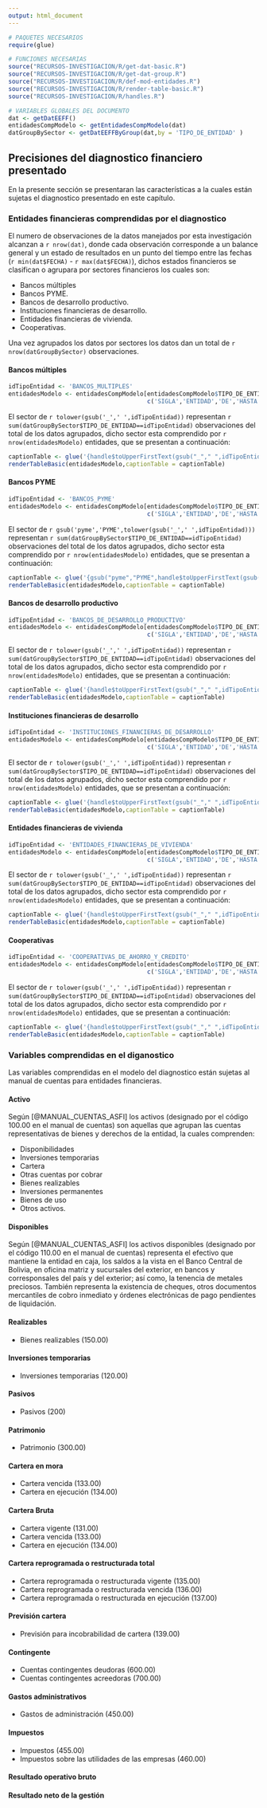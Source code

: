 ```yaml
---
output: html_document
---
```


```r
# PAQUETES NECESARIOS
require(glue)

# FUNCIONES NECESARIAS
source("RECURSOS-INVESTIGACION/R/get-dat-basic.R")
source("RECURSOS-INVESTIGACION/R/get-dat-group.R")
source("RECURSOS-INVESTIGACION/R/def-mod-entidades.R")
source("RECURSOS-INVESTIGACION/R/render-table-basic.R")
source("RECURSOS-INVESTIGACION/R/handles.R")

# VARIABLES GLOBALES DEL DOCUMENTO
dat <- getDatEEFF()
entidadesCompModelo <- getEntidadesCompModelo(dat)
datGroupBySector <- getDatEEFFByGroup(dat,by = 'TIPO_DE_ENTIDAD' )
```

## Precisiones del diagnostico financiero presentado

En la presente sección se presentaran las características a la cuales están sujetas el diagnostico presentado en este capítulo.

### Entidades financieras comprendidas por el diagnostico

El numero de observaciones de la datos manejados por esta investigación alcanzan a `r nrow(dat)`, donde cada observación corresponde a un balance general y un estado de resultados en un punto del tiempo entre las fechas (`r min(dat$FECHA)` - `r max(dat$FECHA)`), dichos estados financieros se clasifican o agrupara por sectores financieros los cuales son:

- Bancos múltiples
- Bancos PYME.
- Bancos de desarrollo productivo.
- Instituciones financieras de desarrollo.
- Entidades financieras de vivienda.
- Cooperativas.

Una vez agrupados los datos por sectores los datos dan un total de `r nrow(datGroupBySector)` observaciones.

#### Bancos múltiples

```r
idTipoEntidad <- 'BANCOS_MULTIPLES'
entidadesModelo <- entidadesCompModelo[entidadesCompModelo$TIPO_DE_ENTIDAD==idTipoEntidad,
                                       c('SIGLA','ENTIDAD','DE','HASTA')]
```

El sector de `r tolower(gsub('_',' ',idTipoEntidad))` representan `r sum(datGroupBySector$TIPO_DE_ENTIDAD==idTipoEntidad)` observaciones del total de los datos agrupados, dicho sector esta comprendido por `r nrow(entidadesModelo)` entidades, que se presentan a continuación:


```r
captionTable <- glue('{handle$toUpperFirstText(gsub("_"," ",idTipoEntidad))} contenidas en los datos')
renderTableBasic(entidadesModelo,captionTable = captionTable)
```


#### Bancos PYME

```r
idTipoEntidad <- 'BANCOS_PYME'
entidadesModelo <- entidadesCompModelo[entidadesCompModelo$TIPO_DE_ENTIDAD==idTipoEntidad,
                                       c('SIGLA','ENTIDAD','DE','HASTA')]
```

El sector de `r gsub('pyme','PYME',tolower(gsub('_',' ',idTipoEntidad)))` representan `r sum(datGroupBySector$TIPO_DE_ENTIDAD==idTipoEntidad)` observaciones del total de los datos agrupados, dicho sector esta comprendido por `r nrow(entidadesModelo)` entidades, que se presentan a continuación:


```r
captionTable <- glue('{gsub("pyme","PYME",handle$toUpperFirstText(gsub("_"," ",idTipoEntidad)))} contenidos en los datos')
renderTableBasic(entidadesModelo,captionTable = captionTable)
```


#### Bancos de desarrollo productivo

```r
idTipoEntidad <- 'BANCOS_DE_DESARROLLO_PRODUCTIVO'
entidadesModelo <- entidadesCompModelo[entidadesCompModelo$TIPO_DE_ENTIDAD==idTipoEntidad,
                                       c('SIGLA','ENTIDAD','DE','HASTA')]
```

El sector de `r tolower(gsub('_',' ',idTipoEntidad))` representan `r sum(datGroupBySector$TIPO_DE_ENTIDAD==idTipoEntidad)` observaciones del total de los datos agrupados, dicho sector esta comprendido por `r nrow(entidadesModelo)` entidades, que se presentan a continuación:


```r
captionTable <- glue('{handle$toUpperFirstText(gsub("_"," ",idTipoEntidad))} contenidas en los datos')
renderTableBasic(entidadesModelo,captionTable = captionTable)
```


#### Instituciones financieras de desarrollo

```r
idTipoEntidad <- 'INSTITUCIONES_FINANCIERAS_DE_DESARROLLO'
entidadesModelo <- entidadesCompModelo[entidadesCompModelo$TIPO_DE_ENTIDAD==idTipoEntidad,
                                       c('SIGLA','ENTIDAD','DE','HASTA')]
```

El sector de `r tolower(gsub('_',' ',idTipoEntidad))` representan `r sum(datGroupBySector$TIPO_DE_ENTIDAD==idTipoEntidad)` observaciones del total de los datos agrupados, dicho sector esta comprendido por `r nrow(entidadesModelo)` entidades, que se presentan a continuación:


```r
captionTable <- glue('{handle$toUpperFirstText(gsub("_"," ",idTipoEntidad))} contenidas en los datos')
renderTableBasic(entidadesModelo,captionTable = captionTable)
```

#### Entidades financieras de vivienda

```r
idTipoEntidad <- 'ENTIDADES_FINANCIERAS_DE_VIVIENDA'
entidadesModelo <- entidadesCompModelo[entidadesCompModelo$TIPO_DE_ENTIDAD==idTipoEntidad,
                                       c('SIGLA','ENTIDAD','DE','HASTA')]
```

El sector de `r tolower(gsub('_',' ',idTipoEntidad))` representan `r sum(datGroupBySector$TIPO_DE_ENTIDAD==idTipoEntidad)` observaciones del total de los datos agrupados, dicho sector esta comprendido por `r nrow(entidadesModelo)` entidades, que se presentan a continuación:


```r
captionTable <- glue('{handle$toUpperFirstText(gsub("_"," ",idTipoEntidad))} contenidas en los datos')
renderTableBasic(entidadesModelo,captionTable = captionTable)
```

#### Cooperativas

```r
idTipoEntidad <- 'COOPERATIVAS_DE_AHORRO_Y_CREDITO'
entidadesModelo <- entidadesCompModelo[entidadesCompModelo$TIPO_DE_ENTIDAD==idTipoEntidad,
                                       c('SIGLA','ENTIDAD','DE','HASTA')]
```

El sector de `r tolower(gsub('_',' ',idTipoEntidad))` representan `r sum(datGroupBySector$TIPO_DE_ENTIDAD==idTipoEntidad)` observaciones del total de los datos agrupados, dicho sector esta comprendido por `r nrow(entidadesModelo)` entidades, que se presentan a continuación:


```r
captionTable <- glue('{handle$toUpperFirstText(gsub("_"," ",idTipoEntidad))} contenidas en los datos')
renderTableBasic(entidadesModelo,captionTable = captionTable)
```

### Variables comprendidas en el diganostico

Las variables comprendidas en el modelo del diagnostico están sujetas al manual de cuentas para entidades financieras.

#### Activo

Según [@MANUAL_CUENTAS_ASFI] los activos (designado por el código 100.00 en el manual de cuentas) son aquellas que agrupan las cuentas representativas de bienes y derechos de la entidad, la cuales comprenden:

- Disponibilidades
- Inversiones temporarias
- Cartera
- Otras cuentas por cobrar
- Bienes realizables
- Inversiones permanentes
- Bienes de uso 
- Otros activos. 


#### Disponibles

Según [@MANUAL_CUENTAS_ASFI] los activos disponibles (designado por el código 110.00 en el manual de cuentas) representa el efectivo que mantiene la entidad en caja, los saldos a la vista en el Banco Central de Bolivia, en oficina matriz y sucursales del exterior, en bancos y corresponsales del país y del exterior; así como, la tenencia de metales preciosos. También representa la existencia de cheques, otros documentos mercantiles de cobro inmediato y órdenes electrónicas de pago pendientes de liquidación. 

#### Realizables

- Bienes realizables (150.00)

#### Inversiones temporarias

- Inversiones temporarias (120.00)

#### Pasivos

- Pasivos (200)

#### Patrimonio

- Patrimonio (300.00)

#### Cartera en mora

- Cartera vencida (133.00)
- Cartera en ejecución (134.00)

#### Cartera Bruta

- Cartera vigente (131.00)
- Cartera vencida (133.00)
- Cartera en ejecución (134.00)

#### Cartera reprogramada o restructurada total

- Cartera reprogramada o restructurada vigente (135.00)
- Cartera reprogramada o restructurada vencida (136.00)
- Cartera reprogramada o restructurada en ejecución (137.00)

#### Previsión cartera

- Previsión para incobrabilidad de cartera (139.00)

#### Contingente

- Cuentas contingentes deudoras (600.00)
- Cuentas contingentes acreedoras (700.00)


#### Gastos administrativos

- Gastos de administración (450.00)

#### Impuestos

- Impuestos (455.00)
- Impuestos sobre las utilidades de las empresas (460.00)

#### Resultado operativo bruto

#### Resultado neto de la gestión




